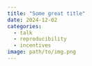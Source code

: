 ```yaml
---
title: "Some great title"
date: 2024-12-02
categories:
  - talk
  - reproducibility
  - incentives
image: path/to/img.png
---
```


